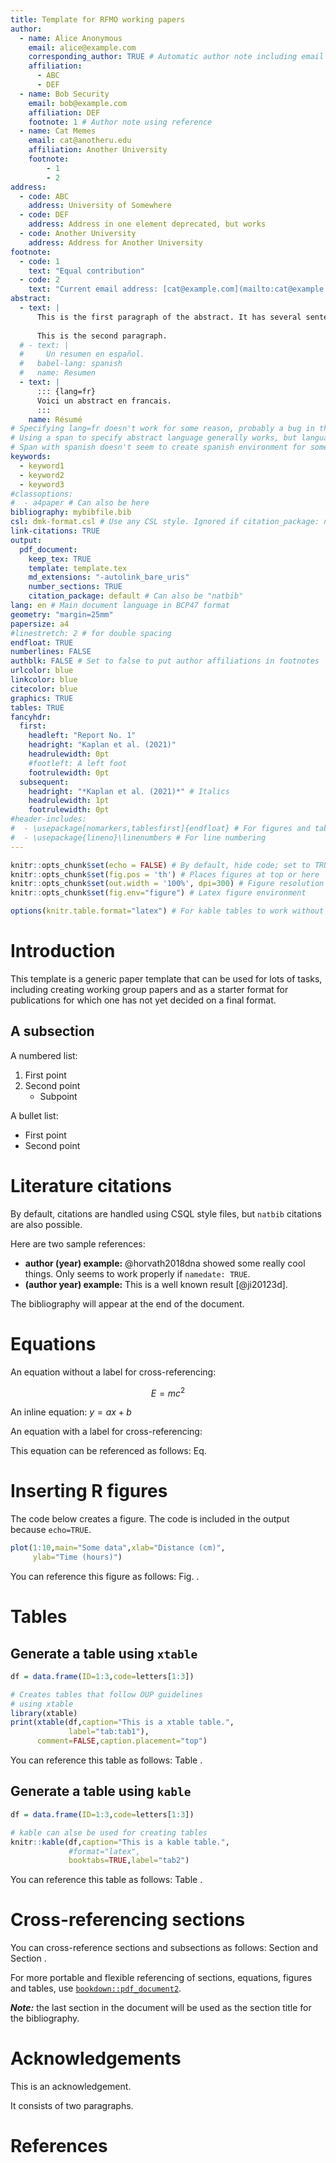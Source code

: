 ```yaml
---
title: Template for RFMO working papers
author:
  - name: Alice Anonymous
    email: alice@example.com
    corresponding_author: TRUE # Automatic author note including email address
    affiliation:
      - ABC
      - DEF
  - name: Bob Security
    email: bob@example.com
    affiliation: DEF
    footnote: 1 # Author note using reference
  - name: Cat Memes
    email: cat@anotheru.edu
    affiliation: Another University
    footnote:
        - 1
        - 2
address:
  - code: ABC
    address: University of Somewhere
  - code: DEF
    address: Address in one element deprecated, but works
  - code: Another University
    address: Address for Another University
footnote:
  - code: 1
    text: "Equal contribution"
  - code: 2
    text: "Current email address: [cat@example.com](mailto:cat@example.com)"
abstract:
  - text: |
      This is the first paragraph of the abstract. It has several sentences making it go over several lines. For this it needs to have a lot of text.
  
      This is the second paragraph.
  # - text: |
  #     Un resumen en español.
  #   babel-lang: spanish
  #   name: Resumen
  - text: |
      ::: {lang=fr}
      Voici un abstract en francais.
      :::
    name: Résumé
# Specifying lang=fr doesn't work for some reason, probably a bug in the texlive-lang-french package. 
# Using a span to specify abstract language generally works, but language doesn't get language into `otherlangs` variable. Need a span in the actual document text for this. Using an empty span at beginning of document for this purpose.
# Span with spanish doesn't seem to create spanish environment for some reason.
keywords:
  - keyword1
  - keyword2
  - keyword3
#classoptions:
#  - a4paper # Can also be here
bibliography: mybibfile.bib
csl: dmk-format.csl # Use any CSL style. Ignored if citation_package: natbib
link-citations: TRUE
output:
  pdf_document:
    keep_tex: TRUE
    template: template.tex
    md_extensions: "-autolink_bare_uris"
    number_sections: TRUE
    citation_package: default # Can also be "natbib"
lang: en # Main document language in BCP47 format
geometry: "margin=25mm"
papersize: a4
#linestretch: 2 # for double spacing
endfloat: TRUE
numberlines: FALSE
authblk: FALSE # Set to false to put author affiliations in footnotes
urlcolor: blue
linkcolor: blue
citecolor: blue
graphics: TRUE
tables: TRUE
fancyhdr:
  first:
    headleft: "Report No. 1"
    headright: "Kaplan et al. (2021)"
    headrulewidth: 0pt
    #footleft: A left foot
    footrulewidth: 0pt
  subsequent:
    headright: "*Kaplan et al. (2021)*" # Italics
    headrulewidth: 1pt
    footrulewidth: 0pt
#header-includes:
#  - \usepackage[nomarkers,tablesfirst]{endfloat} # For figures and tables at end
#  - \usepackage{lineno}\linenumbers # For line numbering
---
```


```r
knitr::opts_chunk$set(echo = FALSE) # By default, hide code; set to TRUE to see code
knitr::opts_chunk$set(fig.pos = 'th') # Places figures at top or here
knitr::opts_chunk$set(out.width = '100%', dpi=300) # Figure resolution and size
knitr::opts_chunk$set(fig.env="figure") # Latex figure environment

options(knitr.table.format="latex") # For kable tables to work without setting format option
```

<!--
::: {lang=es}
:::
-->

::: {lang=fr}
:::

<!--
::: {lang=pt}
:::
-->

# Introduction

This template is a generic paper template that can be used for lots of tasks, including creating working group papers and as a starter format for publications for which one has not yet decided on a final format.

## A subsection

A numbered list:

1) First point
2) Second point
    - Subpoint
    
A bullet list:

* First point
* Second point

# Literature citations

By default, citations are handled using CSQL style files, but `natbib` citations are also possible.

Here are two sample references: 

* **author (year) example:** @horvath2018dna showed some really cool things. Only seems to work properly if `namedate: TRUE`. 
* **(author year) example:** This is a well known result [@ji20123d]. 

The bibliography will appear at the end of the document.

# Equations

An equation without a label for cross-referencing:

$$
E=mc^2
$$

An inline equation: $y=ax+b$

An equation with a label for cross-referencing:

\begin{equation}\label{eq:eq1}
\int^{r_2}_0 F(r,\varphi){\rm d}r\,{\rm d}\varphi = 1
\end{equation}

This equation can be referenced as follows: Eq. \ref{eq:eq1}

# Inserting R figures

The code below creates a figure. The code is included in the output because `echo=TRUE`.

```r
plot(1:10,main="Some data",xlab="Distance (cm)",
     ylab="Time (hours)")
```

You can reference this figure as follows: Fig. \ref{fig:fig1}.

# Tables

## Generate a table using `xtable`

```r
df = data.frame(ID=1:3,code=letters[1:3])

# Creates tables that follow OUP guidelines 
# using xtable
library(xtable) 
print(xtable(df,caption="This is a xtable table.",
             label="tab:tab1"),
      comment=FALSE,caption.placement="top")
```

You can reference this table as follows: Table \ref{tab:tab1}.

## Generate a table using `kable`

```r
df = data.frame(ID=1:3,code=letters[1:3])

# kable can alse be used for creating tables
knitr::kable(df,caption="This is a kable table.",
             #format="latex",
             booktabs=TRUE,label="tab2")
```

You can reference this table as follows: Table \ref{tab:tab2}.


# Cross-referencing sections

You can cross-reference sections and subsections as follows: Section \ref{literature-citations} and Section \ref{a-subsection}.

For more portable and flexible referencing of sections, equations, figures and tables, use [`bookdown::pdf_document2`](https://github.com/rstudio/bookdown).

***Note:*** the last section in the document will be used as the section title for the bibliography.

<!-- An unnumbered section with the acknowledgements-->
# Acknowledgements {-}

This is an acknowledgement.

It consists of two paragraphs.

# References
